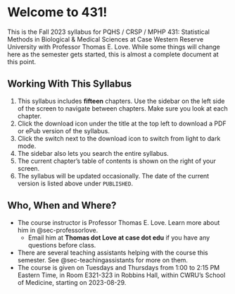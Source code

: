 # Welcome to 431!

This is the Fall 2023 syllabus for PQHS / CRSP / MPHP 431: Statistical Methods in Biological & Medical Sciences at Case Western Reserve University with Professor Thomas E. Love. While some things will change here as the semester gets started, this is almost a complete document at this point.

## Working With This Syllabus

1. This syllabus includes **fifteen** chapters. Use the sidebar on the left side of the screen to navigate between chapters. Make sure you look at each chapter.
2. Click the download icon under the title at the top left to download a PDF or ePub version of the syllabus.
3. Click the switch next to the download icon to switch from light to dark mode.
4. The sidebar also lets you search the entire syllabus.
5. The current chapter's table of contents is shown on the right of your screen.
6. The syllabus will be updated occasionally. The date of the current version is listed above under `PUBLISHED`.

## Who, When and Where?

- The course instructor is Professor Thomas E. Love. Learn more about him in @sec-professorlove. 
  - Email him at **Thomas dot Love at case dot edu** if you have any questions before class.
- There are several teaching assistants helping with the course this semester. See @sec-teachingassistants for more on them.
- The course is given on Tuesdays and Thursdays from 1:00 to 2:15 PM Eastern Time, in Room E321-323 in Robbins Hall, within CWRU's School of Medicine, starting on 2023-08-29.

